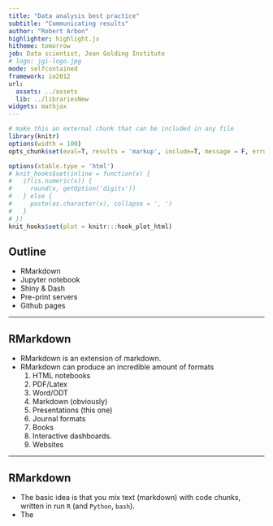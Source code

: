 ```yaml
---
title: "Data analysis best practice"
subtitle: "Communicating results"
author: "Robert Arbon"
highlighter: highlight.js
hitheme: tomorrow
job: Data scientist, Jean Golding Institute
# logo: jgi-logo.jpg
mode: selfcontained
framework: io2012
url:
  assets: ../assets
  lib: ../librariesNew
widgets: mathjax
---
```


```r
# make this an external chunk that can be included in any file
library(knitr)
options(width = 100)
opts_chunk$set(eval=T, results = 'markup', include=T, message = F, error = F, warning = F, comment = NA, fig.align = 'center', dpi = 100, tidy = F, cache.path = '.cache/', fig.path = 'fig/')

options(xtable.type = 'html')
# knit_hooks$set(inline = function(x) {
#   if(is.numeric(x)) {
#     round(x, getOption('digits'))
#   } else {
#     paste(as.character(x), collapse = ', ')
#   }
# })
knit_hooks$set(plot = knitr:::hook_plot_html)
```


## Outline

* RMarkdown
* Jupyter notebook
* Shiny & Dash
* Pre-print servers
* Github pages

---

## RMarkdown

* RMarkdown is an extension of markdown. 
* RMarkdown can produce an incredible amount of formats
  1. HTML notebooks
  2. PDF/Latex
  3. Word/ODT
  4. Markdown (obviously)
  5. Presentations (this one)
  6. Journal formats
  7. Books
  8. Interactive dashboards. 
  9. Websites

---

## RMarkdown 

* The basic idea is that you mix text (markdown) with code chunks, written in run `R` (and `Python`, `bash`). 
* The 


